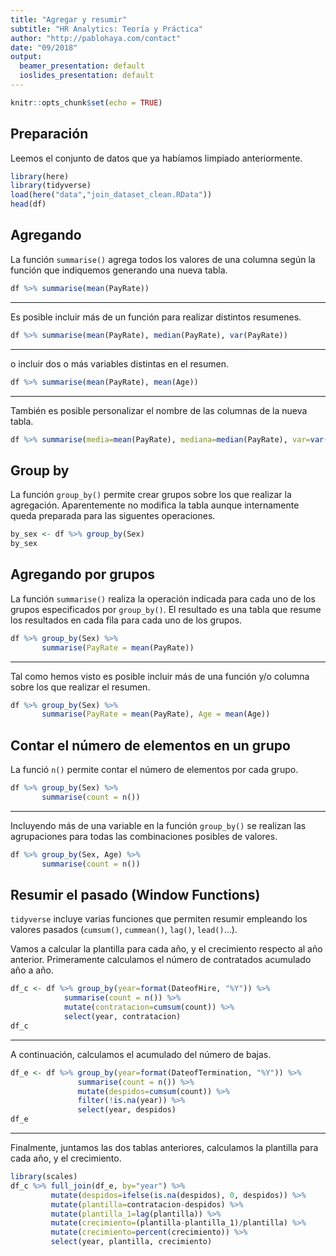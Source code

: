 ```yaml
---
title: "Agregar y resumir"
subtitle: "HR Analytics: Teoría y Práctica"
author: "http://pablohaya.com/contact"
date: "09/2018"
output:
  beamer_presentation: default
  ioslides_presentation: default
---
```


```r
knitr::opts_chunk$set(echo = TRUE)
```

## Preparación

Leemos el conjunto de datos que ya habíamos limpiado anteriormente.

```r
library(here)
library(tidyverse)
load(here("data","join_dataset_clean.RData"))
head(df)
```

## Agregando

La función `summarise()` agrega todos los valores de una columna según la función que indiquemos generando una nueva tabla.

```r
df %>% summarise(mean(PayRate))
```

---

Es posible incluir más de un función para realizar distintos resumenes. 

```r
df %>% summarise(mean(PayRate), median(PayRate), var(PayRate))
```

---

o incluir dos o más variables distintas en el resumen.

```r
df %>% summarise(mean(PayRate), mean(Age))
```

---

También es posible personalizar el nombre de las columnas de la nueva tabla.

```r
df %>% summarise(media=mean(PayRate), mediana=median(PayRate), var=var(PayRate))
```

## Group by

La función `group_by()` permite crear grupos sobre los que realizar la agregación. Aparentemente no modifica la tabla aunque internamente queda preparada para las siguentes operaciones.

```r
by_sex <- df %>% group_by(Sex)
by_sex
```

## Agregando por grupos

La función `summarise()` realiza la operación indicada para cada uno de los grupos especificados por `group_by()`. El resultado es una tabla que resume los resultados en cada fila para cada uno de los grupos.

```r
df %>% group_by(Sex) %>%
       summarise(PayRate = mean(PayRate))
```

---

Tal como hemos visto es posible incluir más de una función y/o columna sobre los que realizar el resumen. 

```r
df %>% group_by(Sex) %>%
       summarise(PayRate = mean(PayRate), Age = mean(Age))
```

## Contar el número de elementos en un grupo

La funció `n()` permite contar el número de elementos por cada grupo. 

```r
df %>% group_by(Sex) %>%
       summarise(count = n())
```

---

Incluyendo más de una variable en la función `group_by()` se realizan las agrupaciones para todas las combinaciones posibles de valores.

```r
df %>% group_by(Sex, Age) %>%
       summarise(count = n())
```

## Resumir el pasado (Window Functions)

`tidyverse` incluye varias funciones que permiten resumir empleando los valores pasados (`cumsum()`, `cummean()`, `lag()`, `lead()`...). 

Vamos a calcular la plantilla para cada año, y el crecimiento respecto al año anterior. Primeramente calculamos el número de contratados acumulado año a año.

```r
df_c <- df %>% group_by(year=format(DateofHire, "%Y")) %>%
            summarise(count = n()) %>%
            mutate(contratacion=cumsum(count)) %>%
            select(year, contratacion)
df_c
```

---

A continuación, calculamos el acumulado del número de bajas.

```r
df_e <- df %>% group_by(year=format(DateofTermination, "%Y")) %>%
               summarise(count = n()) %>%
               mutate(despidos=cumsum(count)) %>%
               filter(!is.na(year)) %>%
               select(year, despidos)
df_e
```

---

Finalmente, juntamos las dos tablas anteriores, calculamos la plantilla para cada año, y el crecimiento. 

```r
library(scales)
df_c %>% full_join(df_e, by="year") %>% 
         mutate(despidos=ifelse(is.na(despidos), 0, despidos)) %>%
         mutate(plantilla=contratacion-despidos) %>%
         mutate(plantilla_1=lag(plantilla)) %>%
         mutate(crecimiento=(plantilla-plantilla_1)/plantilla) %>%
         mutate(crecimiento=percent(crecimiento)) %>%
         select(year, plantilla, crecimiento)
```
